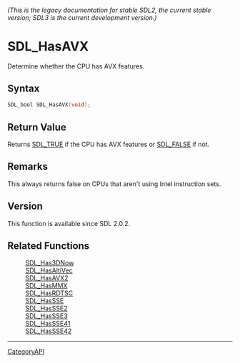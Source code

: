 ====== (This is the legacy documentation for stable SDL2, the current stable version; SDL3 is the current development version.) ======
= SDL_HasAVX =

Determine whether the CPU has AVX features.

== Syntax ==

<syntaxhighlight lang='c'>
SDL_bool SDL_HasAVX(void);
</syntaxhighlight>

== Return Value ==

Returns [[SDL_TRUE]] if the CPU has AVX features or [[SDL_FALSE]] if not.

== Remarks ==

This always returns false on CPUs that aren't using Intel instruction sets.

== Version ==

This function is available since SDL 2.0.2.

== Related Functions ==

:[[SDL_Has3DNow]]
:[[SDL_HasAltiVec]]
:[[SDL_HasAVX2]]
:[[SDL_HasMMX]]
:[[SDL_HasRDTSC]]
:[[SDL_HasSSE]]
:[[SDL_HasSSE2]]
:[[SDL_HasSSE3]]
:[[SDL_HasSSE41]]
:[[SDL_HasSSE42]]

----
[[CategoryAPI]]


